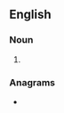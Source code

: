 ==English==

===Noun===
{{head|en|noun form}}

# {{plural of|aketon|lang=en}}

===Anagrams===
* {{anagrams|en|a=aeknost|ontakes|skate on|takes on}}